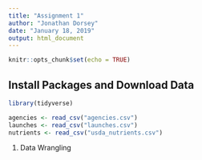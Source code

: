 ```yaml
---
title: "Assignment 1"
author: "Jonathan Dorsey"
date: "January 18, 2019"
output: html_document
---
```


```r
knitr::opts_chunk$set(echo = TRUE)
```

## Install Packages and Download Data

```r
library(tidyverse)

agencies <- read_csv("agencies.csv")
launches <- read_csv("launches.csv")
nutrients <- read_csv("usda_nutrients.csv")

```

1. Data Wrangling


